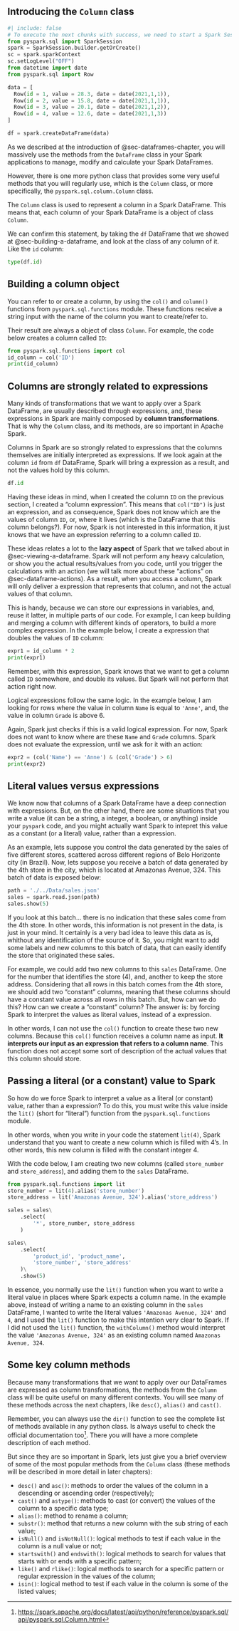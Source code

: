 

## Introducing the `Column` class

```python
#| include: false
# To execute the next chunks with success, we need to start a Spark Session
from pyspark.sql import SparkSession
spark = SparkSession.builder.getOrCreate()
sc = spark.sparkContext
sc.setLogLevel("OFF")
from datetime import date
from pyspark.sql import Row

data = [
  Row(id = 1, value = 28.3, date = date(2021,1,1)),
  Row(id = 2, value = 15.8, date = date(2021,1,1)),
  Row(id = 3, value = 20.1, date = date(2021,1,2)),
  Row(id = 4, value = 12.6, date = date(2021,1,3))
]

df = spark.createDataFrame(data)
```

As we described at the introduction of @sec-dataframes-chapter, you will massively use the methods from the `DataFrame` class in your Spark applications to manage, modify and calculate your Spark DataFrames.

However, there is one more python class that provides some very useful methods that you will regularly use, which is the `Column` class, or more specifically, the `pyspark.sql.column.Column` class.

The `Column` class is used to represent a column in a Spark DataFrame. This means that, each column of your Spark DataFrame is a object of class `Column`.

We can confirm this statement, by taking the `df` DataFrame that we showed at @sec-building-a-dataframe, and look at the class of any column of it. Like the `id` column:

```python
type(df.id)
```

## Building a column object

You can refer to or create a column, by using the `col()` and `column()` functions from `pyspark.sql.functions` module. These functions receive a string input with the name of the column you want to create/refer to.

Their result are always a object of class `Column`. For example, the code below creates a column called `ID`:

```python
from pyspark.sql.functions import col
id_column = col('ID')
print(id_column)
```


## Columns are strongly related to expressions {#sec-columns-related-expressions}

Many kinds of transformations that we want to apply over a Spark DataFrame, are usually described through expressions, and, these expressions in Spark are mainly composed by **column transformations**. That is why the `Column` class, and its methods, are so important in Apache Spark.

Columns in Spark are so strongly related to expressions that the columns themselves are initially interpreted as expressions. If we look again at the column `id` from `df` DataFrame, Spark will bring a expression as a result, and not the values hold by this column.

```python
df.id
```

Having these ideas in mind, when I created the column `ID` on the previous section, I created a "column expression". This means that `col("ID")` is just an expression, and as consequence, Spark does not know which are the values of column `ID`, or, where it lives (which is the DataFrame that this column belongs?). For now, Spark is not interested in this information, it just knows that we have an expression referring to a column called `ID`.

These ideas relates a lot to the **lazy aspect** of Spark that we talked about in @sec-viewing-a-dataframe. Spark will not perform any heavy calculation, or show you the actual results/values from you code, until you trigger the calculations with an action (we will talk more about these "actions" on @sec-dataframe-actions). As a result, when you access a column, Spark will only deliver a expression that represents that column, and not the actual values of that column.

This is handy, because we can store our expressions in variables, and, reuse it latter, in multiple parts of our code. For example, I can keep building and merging a column with different kinds of operators, to build a more complex expression. In the example below, I create a expression that doubles the values of `ID` column:

```python
expr1 = id_column * 2
print(expr1)
```

Remember, with this expression, Spark knows that we want to get a column called `ID` somewhere, and double its values. But Spark will not perform that action right now.

Logical expressions follow the same logic. In the example below, I am looking for rows where the value in column `Name` is equal to `'Anne'`, and, the value in column `Grade` is above 6.

Again, Spark just checks if this is a valid logical expression. For now, Spark does not want to know where are these `Name` and `Grade` columns. Spark does not evaluate the expression, until we ask for it with an action:

```python
expr2 = (col('Name') == 'Anne') & (col('Grade') > 6)
print(expr2)
```


## Literal values versus expressions

We know now that columns of a Spark DataFrame have a deep connection with expressions. But, on the other hand, there are some situations that you write a value (it can be a string, a integer, a boolean, or anything) inside your `pyspark` code, and you might actually want Spark to intepret this value as a constant (or a literal) value, rather than a expression.


As an example, lets suppose you control the data generated by the sales of five different stores, scattered across different regions of Belo Horizonte city (in Brazil). Now, lets suppose you receive a batch of data generated by the 4th store in the city, which is located at Amazonas Avenue, 324. This batch of data is exposed below:

```python
path = './../Data/sales.json'
sales = spark.read.json(path)
sales.show(5)
```

If you look at this batch... there is no indication that these sales come from the 4th store. In other words, this information is not present in the data, is just in your mind. It certainly is a very bad idea to leave this data as is, whithout any identification of the source of it. So, you might want to add some labels and new columns to this batch of data, that can easily identify the store that originated these sales.

For example, we could add two new columns to this `sales` DataFrame. One for the number that identifies the store (4), and, another to keep the store address. Considering that all rows in this batch comes from the 4th store, we should add two "constant" columns, meaning that these columns should have a constant value across all rows in this batch. But, how can we do this? How can we create a "constant" column? The answer is: by forcing Spark to interpret the values as literal values, instead of a expression.

In other words, I can not use the `col()` function to create these two new columns. Because this `col()` function receives a column name as input. **It interprets our input as an expression that refers to a column name**. This function does not accept some sort of description of the actual values that this column should store.



## Passing a literal (or a constant) value to Spark {#sec-literal-values}

So how do we force Spark to interpret a value as a literal (or constant) value, rather than a expression? To do this, you must write this value inside the `lit()` (short for "literal") function from the `pyspark.sql.functions` module.

In other words, when you write in your code the statement `lit(4)`, Spark understand that you want to create a new column which is filled with 4's. In other words, this new column is filled with the constant integer 4.

With the code below, I am creating two new columns (called `store_number` and `store_address`), and adding them to the `sales` DataFrame.

```python
from pyspark.sql.functions import lit
store_number = lit(4).alias('store_number')
store_address = lit('Amazonas Avenue, 324').alias('store_address')

sales = sales\
    .select(
        '*', store_number, store_address
    )

sales\
    .select(
        'product_id', 'product_name',
        'store_number', 'store_address'
    )\
    .show(5)
```


In essence, you normally use the `lit()` function when you want to write a literal value in places where Spark expects a column name. In the example above, instead of writing a name to an existing column in the `sales` DataFrame, I wanted to write the literal values `'Amazonas Avenue, 324'` and `4`, and I used the `lit()` function to make this intention very clear to Spark. If I did not used the `lit()` function, the `withColumn()` method would interpret the value `'Amazonas Avenue, 324'` as an existing column named `Amazonas Avenue, 324`.



## Some key column methods 

Because many transformations that we want to apply over our DataFrames are expressed as column transformations, the methods from the `Column` class will be quite useful on many different contexts. You will see many of these methods across the next chapters, like `desc()`, `alias()` and `cast()`.

Remember, you can always use the `dir()` function to see the complete list of methods available in any python class. Is always useful to check the official documentation too^[<https://spark.apache.org/docs/latest/api/python/reference/pyspark.sql/api/pyspark.sql.Column.html>]. There you will have a more complete description of each method.

But since they are so important in Spark, lets just give you a brief overview of some of the most popular methods from the `Column` class (these methods will be described in more detail in later chapters):

- `desc()` and `asc()`: methods to order the values of the column in a descending or ascending order (respectively);
- `cast()` and `astype()`: methods to cast (or convert) the values of the column to a specific data type;
- `alias()`: method to rename a column;
- `substr()`: method that returns a new column with the sub string of each value;
- `isNull()` and `isNotNull()`: logical methods to test if each value in the column is a null value or not;
- `startswith()` and `endswith()`: logical methods to search for values that starts with or ends with a specific pattern;
- `like()` and `rlike()`: logical methods to search for a specific pattern or regular expression in the values of the column;
- `isin()`: logical method to test if each value in the column is some of the listed values;